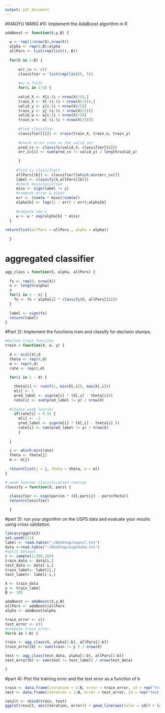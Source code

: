 ```yaml
---
output: pdf_document
---
```

#XIAOYU WANG 
#1): Implement the AdaBoost algorithm in R
```r

adaBoost <- function(X,y,B) {
  
  w <- rep(1/nrow(X),nrow(X))
  alpha <- rep(0,B);alpha 
  allPars <- list(rep(list(), B))
   
  for(b in 1:B) {
        
      err_cv <- c()
      classifier <- list(rep(list(), 5))
      
      #cv k-folds
      for(i in 1:5) {
  
      valid_X <- X[i:(i + nrow(X)/5),]
      train_X <- X[-(i:(i + nrow(X)/5)),]
      valid_y <- y[i:(i + nrow(X)/5)]
      train_y <- y[-(i:(i + nrow(X)/5))]
      valid_w <- w[i:(i + nrow(X)/5)]
      train_w <- w[-(i:(i + nrow(X)/5))]
      
      #find classifier
      classifier[[i]] <- train(train_X, train_w, train_y)
      
      #check error rate on the valid set
      pred_cv <- classify(valid_X, classifier[[i]])
      err_cv[i] <- sum(pred_cv != valid_y) / length(valid_y)
  
      }
     
     #find cv classifiers
     allPars[[b]] <- classifier[[which.min(err_cv)]]
     label <- classify(X,allPars[[b]])
     #check missclassified
     miss <- sign(label != y)
     #compute error & alpha
     err <- (sum(w * miss)/sum(w))
     alpha[b] <- log((1 - err) / err);alpha[b]
     
     #compute new w  
     w <- w * exp(alpha[b] * miss)
  }
  
return(list(allPars = allPars , alpha = alpha)) 
  
  }

```

# aggregated classifier
```r

agg_class = function(X, alpha, allPars) {
  
  fx <- rep(0, nrow(X))
  n <- length(alpha) 
  n
  for(i in 1 : n) {
    fx <- fx + alpha[i] * classify(X, allPars[[i]])
  }
  
  label <- sign(fx)
  return(label)
}

```

#Part 2): Implement the functions train and classify for decision stumps.
```r
#define train funciton
train = function(X, w, y) {
  
  d <- ncol(X);d
  theta <- rep(0,d)
  m <- rep(0,d)
  rate <- rep(0,d)
  
  for(i in 1 : d) {

    theta[i] <- runif(1, min(X[,i]), max(X[,i]))
    m[i] <- 1
    pred_label <- sign(m[i] * (X[,i] - theta[i]))
    rate[i] <- sum(pred_label != y) / nrow(X)
    
  #choose weak learner
    if(rate[i] > 0.5) {
      m[i] <- -1
      pred_label <- sign(m[i] * (X[,i] - theta[i] ))
      rate[i] <- sum(pred_label != y) / nrow(X)
      }
  
  }
  
  j <- which.min(rate)
  theta <- theta[j]
  m <- m[j]
  
  return(list(j = j, theta = theta, m = m))
}

```

```r
# weak learner classification routine
classify = function(X, pars) {
 
  classifier <- sign(pars$m * (X[,pars$j] - pars$theta))
  return(classifier)

  }

```


#part 3): run your algorithm on the USPS data and evaluate your results using cross validation.
```r
library(ggplot2)
set.seed(211)
label <- read.table("~/Desktop/uspscl.txt")
data <-read.table("~/Desktop/uspsdata.txt")
#split dataset 
i <- sample(1:200,160)
train_data <- data[i,]
test_data <- data[-i,]
train_label<- label[i,]
test_label<- label[-i,]

X <- train_data
y <- train_label
B <- 100

adaBoost <- adaBoost(X,y,B)
allPars <- adaBoost$allPars
alpha <- adaBoost$alpha 

train_error <- c()
test_error <- c()
#compute train error
for(b in 1:B) {

train <- agg_class(X, alpha[1:b], allPars[1:b])
train_error[b] <- sum(train != y ) / nrow(X)

test <- agg_class(test_data, alpha[1:b], allPars[1:b])
test_error[b] <- sum(test != test_label) / nrow(test_data)

}

```

#part 4): Plot the training error and the test error as a function of b
```r
train <- data.frame(iteration = 1:B, error = train_error, id = rep("train_error",B))
test <- data.frame(iteration = 1:B, error = test_error, id = rep("test_error",B))

result <- rbind(train, test)
ggplot(result, aes(iteration, error)) + geom_line(aes(color = id)) + labs(title = "Error rates by iterations")
```


